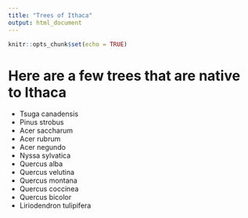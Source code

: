 ```yaml
---
title: "Trees of Ithaca"
output: html_document
---
```


```r
knitr::opts_chunk$set(echo = TRUE)
```

# Here are a few trees that are native to Ithaca

* Tsuga canadensis
* Pinus strobus
* Acer saccharum
* Acer rubrum
* Acer negundo
* Nyssa sylvatica
* Quercus alba
* Quercus velutina
* Quercus montana
* Quercus coccinea
* Quercus bicolor
* Liriodendron tulipifera